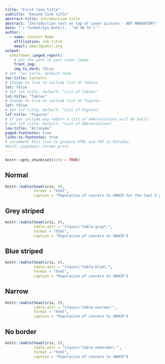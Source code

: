 ```yaml
---
title: "First line title"
subtitle: "Second line title"
abstract-title: Introduction title
abstract: "Introduction text on top of cover picture - NOT MANDATORY"
date: "`r format(Sys.Date(),  '%d %B %Y')`"
author:
  - name: Contact Name
    affiliation: Job title
    email: email@unhcr.org
output:
  unhcrdown::paged_report:
    # put the path to your cover image
    front_img:
    img_to_dark: false
# Set  toc title, default none
toc-title: Contents
# Change to true to include list of tables
lot: false
# Set lot title, default: "List of Tables"
lot-title: "Tables"
# Change to true to include list of figures
lof: false
# Set lof title, default: "List of Figures"
lof-title: "Figures"
# If you include any <abbr> a list of abbreviations will be built.
# Set lof title, default: "List of Abbreviations"
loa-title: "Acronyms"
paged-footnotes: true
links-to-footnotes: true
# uncomment this line to produce HTML and PDF in RStudio:
#knit: pagedown::chrome_print
---
```


```r
knitr::opts_chunk$set(echo = TRUE)
```

## Normal

```r
knitr::kable(head(iris, 8),
             format = "html",
             caption = "Population of concern to UNHCR for the last 5 years")
```

## Grey striped

```r
knitr::kable(head(iris, 8),
             table.attr = "class=\'table-grey\'",
             format = "html",
             caption = "Population of concern to UNHCR")
```

\newpage

## Blue striped

```r
knitr::kable(head(iris, 8),
             table.attr = "class=\'table-blue\'",
             format = "html",
             caption = "Population of concern to UNHCR")
```


## Narrow

```r
knitr::kable(head(iris, 8),
             table.attr = "class=\'table-narrow\'",
             format = "html",
             caption = "Population of concern to UNHCR")
```

\newpage

## No border

```r
knitr::kable(head(iris, 8),
             table.attr = "class=\'table-noborder\'",
             format = "html",
             caption = "Population of concern to UNHCR")
```